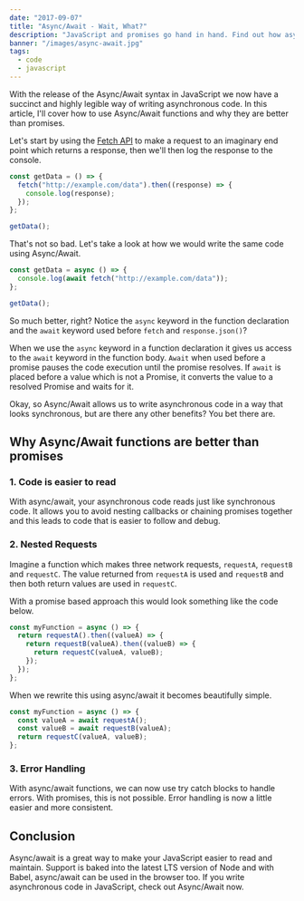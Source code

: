 ```yaml
---
date: "2017-09-07"
title: "Async/Await - Wait, What?"
description: "JavaScript and promises go hand in hand. Find out how async/await can help make your asynchronous code easier to read and understand."
banner: "/images/async-await.jpg"
tags:
  - code
  - javascript
---
```


With the release of the Async/Await syntax in JavaScript we now have a succinct and highly legible way of writing asynchronous code. In this article, I'll cover how to use Async/Await functions and why they are better than promises.

Let's start by using the [Fetch API](/javascript-fetch-api/) to make a request to an imaginary end point which returns a response, then we'll then log the response to the console.

```javascript
const getData = () => {
  fetch("http://example.com/data").then((response) => {
    console.log(response);
  });
};

getData();
```

That's not so bad. Let's take a look at how we would write the same code using Async/Await.

```javascript
const getData = async () => {
  console.log(await fetch("http://example.com/data"));
};

getData();
```

So much better, right? Notice the `async` keyword in the function declaration and the `await` keyword used before `fetch` and `response.json()`?

When we use the `async` keyword in a function declaration it gives us access to the `await` keyword in the function body. `Await` when used before a promise pauses the code execution until the promise resolves. If `await` is placed before a value which is not a Promise, it converts the value to a resolved Promise and waits for it.

Okay, so Async/Await allows us to write asynchronous code in a way that looks synchronous, but are there any other benefits? You bet there are.

## Why Async/Await functions are better than promises

### 1. Code is easier to read

With async/await, your asynchronous code reads just like synchronous code. It allows you to avoid nesting callbacks or chaining promises together and this leads to code that is easier to follow and debug.

### 2. Nested Requests

Imagine a function which makes three network requests, `requestA`, `requestB` and `requestC`. The value returned from `requestA` is used and `requestB` and then both return values are used in `requestC`.

With a promise based approach this would look something like the code below.

```javascript
const myFunction = async () => {
  return requestA().then((valueA) => {
    return requestB(valueA).then((valueB) => {
      return requestC(valueA, valueB);
    });
  });
};
```

When we rewrite this using async/await it becomes beautifully simple.

```javascript
const myFunction = async () => {
  const valueA = await requestA();
  const valueB = await requestB(valueA);
  return requestC(valueA, valueB);
};
```

### 3. Error Handling

With async/await functions, we can now use try catch blocks to handle errors. With promises, this is not possible. Error handling is now a little easier and more consistent.

## Conclusion

Async/await is a great way to make your JavaScript easier to read and maintain. Support is baked into the latest LTS version of Node and with Babel, async/await can be used in the browser too. If you write asynchronous code in JavaScript, check out Async/Await now.
